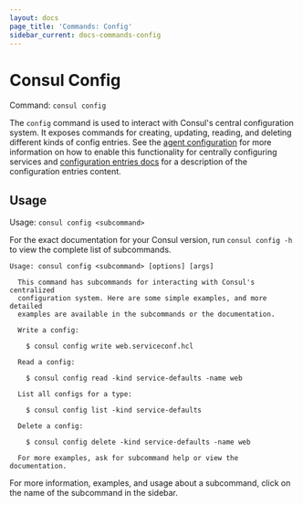 ```yaml
---
layout: docs
page_title: 'Commands: Config'
sidebar_current: docs-commands-config
---
```


# Consul Config

Command: `consul config`

The `config` command is used to interact with Consul's central configuration
system. It exposes commands for creating, updating, reading, and deleting
different kinds of config entries. See the
[agent configuration](/docs/agent/options.html#enable_central_service_config)
for more information on how to enable this functionality for centrally
configuring services and [configuration entries docs](/docs/agent/config_entries.html) for a description
of the configuration entries content.

## Usage

Usage: `consul config <subcommand>`

For the exact documentation for your Consul version, run `consul config -h` to view
the complete list of subcommands.

```text
Usage: consul config <subcommand> [options] [args]

  This command has subcommands for interacting with Consul's centralized
  configuration system. Here are some simple examples, and more detailed
  examples are available in the subcommands or the documentation.

  Write a config:

    $ consul config write web.serviceconf.hcl

  Read a config:

    $ consul config read -kind service-defaults -name web

  List all configs for a type:

    $ consul config list -kind service-defaults

  Delete a config:

    $ consul config delete -kind service-defaults -name web

  For more examples, ask for subcommand help or view the documentation.
```

For more information, examples, and usage about a subcommand, click on the name
of the subcommand in the sidebar.
